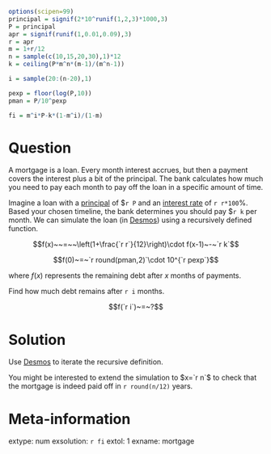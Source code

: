 ```r
options(scipen=99)
principal = signif(2*10^runif(1,2,3)*1000,3)
P = principal
apr = signif(runif(1,0.01,0.09),3)
r = apr
m = 1+r/12
n = sample(c(10,15,20,30),1)*12
k = ceiling(P*m^n*(m-1)/(m^n-1))

i = sample(20:(n-20),1)

pexp = floor(log(P,10))
pman = P/10^pexp

fi = m^i*P-k*(1-m^i)/(1-m)

```

Question
========

A mortgage is a loan. Every month interest accrues, but then a payment covers the interest plus a bit of the principal. The bank calculates how much you need to pay each month to pay off the loan in a specific amount of time.

Imagine a loan with a [principal](https://en.wikipedia.org/wiki/Debt#Principal) of $`r P` and an [interest rate](https://en.wikipedia.org/wiki/Annual_percentage_rate) of `r r*100`%. Based your chosen timeline, the bank determines you should pay $`r k` per month. We can simulate the loan (in [Desmos](https://www.desmos.com/calculator)) using a recursively defined function.

$$f(x)~~=~~\left(1+\frac{`r r`}{12}\right)\cdot f(x-1)~-~`r k`$$

$$f(0)~=~`r round(pman,2)`\cdot 10^{`r pexp`}$$

where $f(x)$ represents the remaining debt after $x$ months of payments.

Find how much debt remains after `r i` months.

$$f(`r i`)~=~?$$


Solution
========

Use [Desmos](https://www.desmos.com/calculator) to iterate the recursive definition. 

You might be interested to extend the simulation to $x=`r n`$ to check that the mortgage is indeed paid off in `r round(n/12)` years.


Meta-information
============
extype: num
exsolution: `r fi`
extol: 1
exname: mortgage